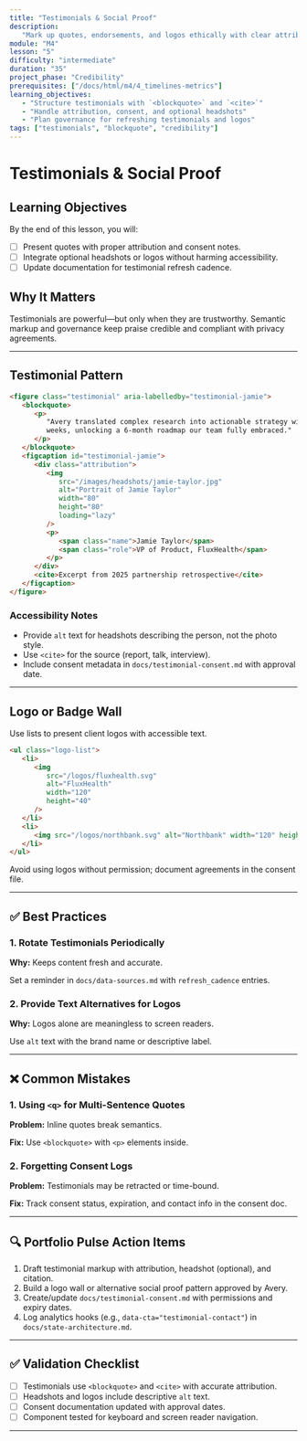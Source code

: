 ```yaml
---
title: "Testimonials & Social Proof"
description:
   "Mark up quotes, endorsements, and logos ethically with clear attribution."
module: "M4"
lesson: "5"
difficulty: "intermediate"
duration: "35"
project_phase: "Credibility"
prerequisites: ["/docs/html/m4/4_timelines-metrics"]
learning_objectives:
   - "Structure testimonials with `<blockquote>` and `<cite>`"
   - "Handle attribution, consent, and optional headshots"
   - "Plan governance for refreshing testimonials and logos"
tags: ["testimonials", "blockquote", "credibility"]
---
```


# Testimonials & Social Proof

## Learning Objectives

By the end of this lesson, you will:

-  [ ] Present quotes with proper attribution and consent notes.
-  [ ] Integrate optional headshots or logos without harming accessibility.
-  [ ] Update documentation for testimonial refresh cadence.

## Why It Matters

Testimonials are powerful—but only when they are trustworthy. Semantic markup
and governance keep praise credible and compliant with privacy agreements.

---

## Testimonial Pattern

```html
<figure class="testimonial" aria-labelledby="testimonial-jamie">
   <blockquote>
      <p>
         "Avery translated complex research into actionable strategy within two
         weeks, unlocking a 6-month roadmap our team fully embraced."
      </p>
   </blockquote>
   <figcaption id="testimonial-jamie">
      <div class="attribution">
         <img
            src="/images/headshots/jamie-taylor.jpg"
            alt="Portrait of Jamie Taylor"
            width="80"
            height="80"
            loading="lazy"
         />
         <p>
            <span class="name">Jamie Taylor</span>
            <span class="role">VP of Product, FluxHealth</span>
         </p>
      </div>
      <cite>Excerpt from 2025 partnership retrospective</cite>
   </figcaption>
</figure>
```

### Accessibility Notes

-  Provide `alt` text for headshots describing the person, not the photo style.
-  Use `<cite>` for the source (report, talk, interview).
-  Include consent metadata in `docs/testimonial-consent.md` with approval date.

---

## Logo or Badge Wall

Use lists to present client logos with accessible text.

```html
<ul class="logo-list">
   <li>
      <img
         src="/logos/fluxhealth.svg"
         alt="FluxHealth"
         width="120"
         height="40"
      />
   </li>
   <li>
      <img src="/logos/northbank.svg" alt="Northbank" width="120" height="40" />
   </li>
</ul>
```

Avoid using logos without permission; document agreements in the consent file.

---

## ✅ Best Practices

### 1. Rotate Testimonials Periodically

**Why:** Keeps content fresh and accurate.

Set a reminder in `docs/data-sources.md` with `refresh_cadence` entries.

### 2. Provide Text Alternatives for Logos

**Why:** Logos alone are meaningless to screen readers.

Use `alt` text with the brand name or descriptive label.

---

## ❌ Common Mistakes

### 1. Using `<q>` for Multi-Sentence Quotes

**Problem:** Inline quotes break semantics.

**Fix:** Use `<blockquote>` with `<p>` elements inside.

### 2. Forgetting Consent Logs

**Problem:** Testimonials may be retracted or time-bound.

**Fix:** Track consent status, expiration, and contact info in the consent doc.

---

## 🔍 Portfolio Pulse Action Items

1. Draft testimonial markup with attribution, headshot (optional), and citation.
2. Build a logo wall or alternative social proof pattern approved by Avery.
3. Create/update `docs/testimonial-consent.md` with permissions and expiry
   dates.
4. Log analytics hooks (e.g., `data-cta="testimonial-contact"`) in
   `docs/state-architecture.md`.

---

## ✅ Validation Checklist

-  [ ] Testimonials use `<blockquote>` and `<cite>` with accurate attribution.
-  [ ] Headshots and logos include descriptive `alt` text.
-  [ ] Consent documentation updated with approval dates.
-  [ ] Component tested for keyboard and screen reader navigation.

---
